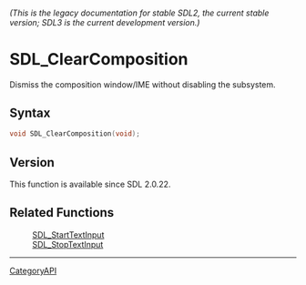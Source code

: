 ====== (This is the legacy documentation for stable SDL2, the current stable version; SDL3 is the current development version.) ======
= SDL_ClearComposition =

Dismiss the composition window/IME without disabling the subsystem.

== Syntax ==

<syntaxhighlight lang='c'>
void SDL_ClearComposition(void);
</syntaxhighlight>

== Version ==

This function is available since SDL 2.0.22.

== Related Functions ==

:[[SDL_StartTextInput]]
:[[SDL_StopTextInput]]

----
[[CategoryAPI]]


